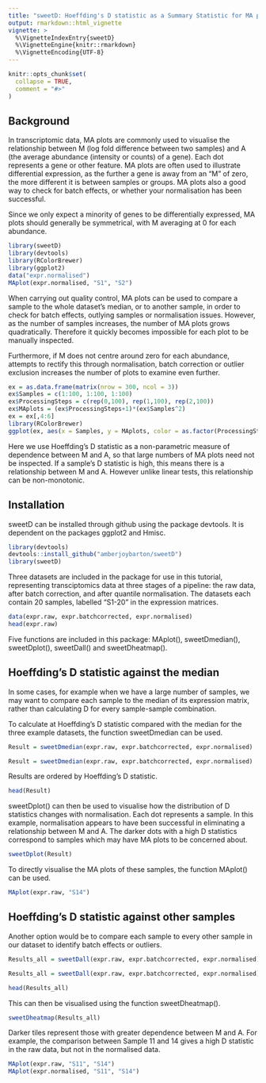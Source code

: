 ```yaml
---
title: "sweetD: Hoeffding's D statistic as a Summary Statistic for MA plots"
output: rmarkdown::html_vignette
vignette: >
  %\VignetteIndexEntry{sweetD}
  %\VignetteEngine{knitr::rmarkdown}
  %\VignetteEncoding{UTF-8}
---
```


```r
knitr::opts_chunk$set(
  collapse = TRUE,
  comment = "#>"
)
```

## Background

In transcriptomic data, MA plots are commonly used to visualise the relationship between M (log fold difference between two samples) and A (the average abundance (intensity or counts) of a gene). Each dot represents a gene or other feature. MA plots are often used to illustrate differential expression, as the further a gene is away from an “M” of zero, the more different it is between samples or groups. MA plots also a good way to check for batch effects, or whether your normalisation has been successful. 

Since we only expect a minority of genes to be differentially expressed, MA plots should generally be symmetrical, with M averaging at 0 for each abundance. 

```r
library(sweetD)
library(devtools)
library(RColorBrewer)
library(ggplot2)
data("expr.normalised")
MAplot(expr.normalised, "S1", "S2")
```

When carrying out quality control, MA plots can be used to compare a sample to the whole dataset’s median, or to another sample, in order to check for batch effects, outlying samples or normalisation issues. However, as the number of samples increases, the number of MA plots grows quadratically. Therefore it quickly becomes impossible for each plot to be manually inspected.

Furthermore, if M does not centre around zero for each abundance, attempts to rectify this through normalisation, batch correction or outlier exclusion increases the number of plots to examine even further. 

```r
ex = as.data.frame(matrix(nrow = 300, ncol = 3))
ex$Samples = c(1:100, 1:100, 1:100)
ex$ProcessingSteps = c(rep(0,100), rep(1,100), rep(2,100))
ex$MAplots = (ex$ProcessingSteps+1)*(ex$Samples^2)
ex = ex[,4:6]
library(RColorBrewer)
ggplot(ex, aes(x = Samples, y = MAplots, color = as.factor(ProcessingSteps))) + geom_line(aes(group = ProcessingSteps), size = 4) + theme_bw() + scale_color_brewer(palette = "RdPu") + labs(y = "Number of MA plots", color = "Number of processing steps e.g. normalisation") + theme(legend.position = "bottom")
```

Here we use Hoeffding’s D statistic as a non-parametric measure of dependence between M and A, so that large numbers of MA plots need not be inspected. If a sample’s D statistic is high, this means there is a relationship between M and A. However unlike linear tests, this relationship can be non-monotonic. 

## Installation

sweetD can be installed through github using the package devtools. It is dependent on the packages ggplot2 and Hmisc.


```r
library(devtools)
devtools::install_github("amberjoybarton/sweetD")
library(sweetD)
```

Three datasets are included in the package for use in this tutorial, representing transciptomics data at three stages of a pipeline: the raw data, after batch correction, and after quantile normalisation. The datasets each contain 20 samples, labelled “S1-20” in the expression matrices.

```r
data(expr.raw, expr.batchcorrected, expr.normalised)
head(expr.raw)
```

Five functions are included in this package: MAplot(), sweetDmedian(), sweetDplot(), sweetDall() and sweetDheatmap().

## Hoeffding’s D statistic against the median

In some cases, for example when we have a large number of samples, we may want to compare each sample to the median of its expression matrix, rather than calculating D for every sample-sample combination.

To calculate at Hoeffding’s D statistic compared with the median for the three example datasets, the function sweetDmedian can be used.

```r
Result = sweetDmedian(expr.raw, expr.batchcorrected, expr.normalised)
```

```r
Result = sweetDmedian(expr.raw, expr.batchcorrected, expr.normalised)
```

Results are ordered by Hoeffding’s D statistic.

```r
head(Result)
```

sweetDplot() can then be used to visualise how the distribution of D statistics changes with normalisation. Each dot represents a sample. In this example, normalisation appears to have been successful in eliminating a relationship between M and A. The darker dots with a high D statistics correspond to samples which may have MA plots to be concerned about. 

```r
sweetDplot(Result)
```

To directly visualise the MA plots of these samples, the function MAplot() can be used. 

```r
MAplot(expr.raw, "S14")
```

## Hoeffding’s D statistic against other samples

Another option would be to compare each sample to every other sample in our dataset to identify batch effects or outliers.

```r
Results_all = sweetDall(expr.raw, expr.batchcorrected, expr.normalised)
```

```r
Results_all = sweetDall(expr.raw, expr.batchcorrected, expr.normalised)
```

```r
head(Results_all)
```

This can then be visualised using the function sweetDheatmap().

```r
sweetDheatmap(Results_all)
```

Darker tiles represent those with greater dependence between M and A. For example, the comparison between Sample 11 and 14 gives a high D statistic in the raw data, but not in the normalised data.

```r
MAplot(expr.raw, "S11", "S14")
MAplot(expr.normalised, "S11", "S14")
```
